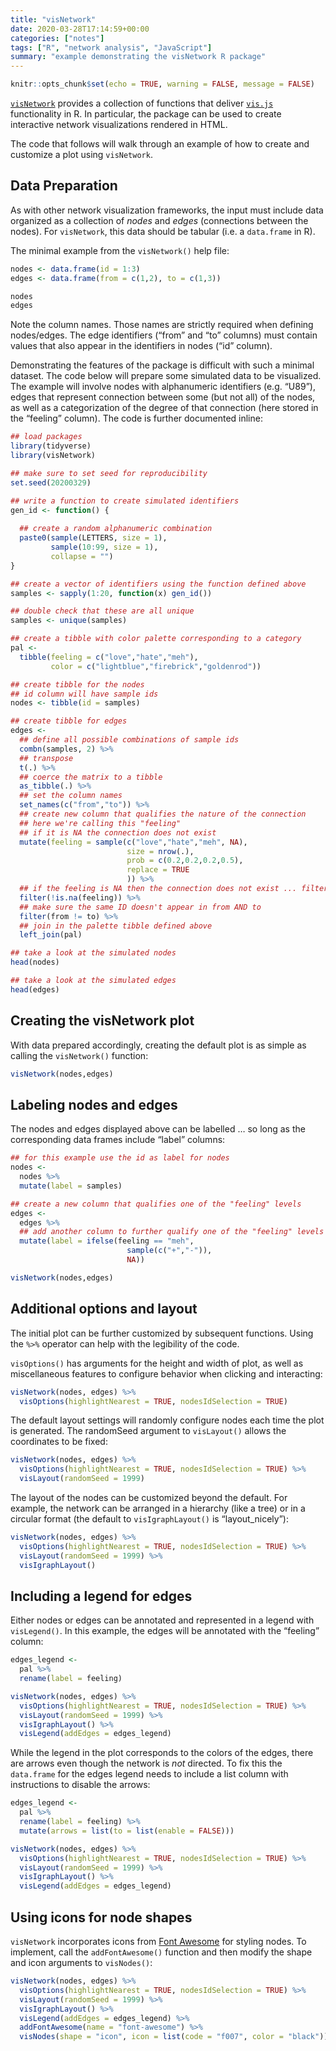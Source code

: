 ```yaml
---
title: "visNetwork"
date: 2020-03-28T17:14:59+00:00
categories: ["notes"]
tags: ["R", "network analysis", "JavaScript"]
summary: "example demonstrating the visNetwork R package"
---
```


```r
knitr::opts_chunk$set(echo = TRUE, warning = FALSE, message = FALSE)
```

[`visNetwork`](https://datastorm-open.github.io/visNetwork/) provides a collection of functions that deliver [`vis.js`](https://visjs.org/) functionality in R. In particular, the package can be used to create interactive network visualizations rendered in HTML. 

The code that follows will walk through an example of how to create and customize a plot using `visNetwork`.

## Data Preparation

As with other network visualization frameworks, the input must include data organized as a collection of *nodes* and *edges* (connections between the nodes). For `visNetwork`, this data should be tabular (i.e. a `data.frame` in R).

The minimal example from the `visNetwork()` help file:

```r
nodes <- data.frame(id = 1:3)
edges <- data.frame(from = c(1,2), to = c(1,3))

nodes
edges
```

Note the column names. Those names are strictly required when defining nodes/edges. The edge identifiers ("from" and "to" columns) must contain values that also appear in the identifiers in nodes ("id" column). 

Demonstrating the features of the package is difficult with such a minimal dataset. The code below will prepare some simulated data to be visualized. The example will involve nodes with alphanumeric identifiers (e.g. "U89"), edges that represent connection between some (but not all) of the nodes, as well as a categorization of the degree of that connection (here stored in the "feeling" column). The code is further documented inline:

```r
## load packages
library(tidyverse)
library(visNetwork)

## make sure to set seed for reproducibility
set.seed(20200329)

## write a function to create simulated identifiers
gen_id <- function() {
  
  ## create a random alphanumeric combination
  paste0(sample(LETTERS, size = 1),
         sample(10:99, size = 1),
         collapse = "") 
}

## create a vector of identifiers using the function defined above
samples <- sapply(1:20, function(x) gen_id())

## double check that these are all unique
samples <- unique(samples)

## create a tibble with color palette corresponding to a category
pal <- 
  tibble(feeling = c("love","hate","meh"),
         color = c("lightblue","firebrick","goldenrod"))

## create tibble for the nodes
## id column will have sample ids
nodes <- tibble(id = samples)

## create tibble for edges
edges <- 
  ## define all possible combinations of sample ids
  combn(samples, 2) %>%
  ## transpose
  t(.) %>%
  ## coerce the matrix to a tibble
  as_tibble(.) %>%
  ## set the column names
  set_names(c("from","to")) %>%
  ## create new column that qualifies the nature of the connection
  ## here we're calling this "feeling"
  ## if it is NA the connection does not exist
  mutate(feeling = sample(c("love","hate","meh", NA), 
                          size = nrow(.),
                          prob = c(0.2,0.2,0.2,0.5),
                          replace = TRUE
                          )) %>%
  ## if the feeling is NA then the connection does not exist ... filter out
  filter(!is.na(feeling)) %>%
  ## make sure the same ID doesn't appear in from AND to
  filter(from != to) %>%
  ## join in the palette tibble defined above
  left_join(pal)
```

```r
## take a look at the simulated nodes
head(nodes)
```

```r
## take a look at the simulated edges
head(edges)
```

## Creating the visNetwork plot

With data prepared accordingly, creating the default plot is as simple as calling the `visNetwork()` function:

```r
visNetwork(nodes,edges)
```

## Labeling nodes and edges

The nodes and edges displayed above can be labelled ... so long as the corresponding data frames include "label" columns:

```r
## for this example use the id as label for nodes
nodes <-
  nodes %>%
  mutate(label = samples)

## create a new column that qualifies one of the "feeling" levels
edges <-
  edges %>%
  ## add another column to further qualify one of the "feeling" levels
  mutate(label = ifelse(feeling == "meh", 
                          sample(c("+","-")),
                          NA))

visNetwork(nodes,edges)
```

## Additional options and layout

The initial plot can be further customized by subsequent functions. Using the `%>%` operator can help with the legibility of the code. 

`visOptions()` has arguments for the height and width of plot, as well as miscellaneous features to configure behavior when clicking and interacting:

```r
visNetwork(nodes, edges) %>%
  visOptions(highlightNearest = TRUE, nodesIdSelection = TRUE)
```

The default layout settings will randomly configure nodes each time the plot is generated. The randomSeed argument to `visLayout()` allows the coordinates to be fixed:

```r
visNetwork(nodes, edges) %>%
  visOptions(highlightNearest = TRUE, nodesIdSelection = TRUE) %>%
  visLayout(randomSeed = 1999)
```

The layout of the nodes can be customized beyond the default. For example, the network can be arranged in a hierarchy (like a tree) or in a circular format (the default to `visIgraphLayout()` is "layout_nicely"):

```r
visNetwork(nodes, edges) %>%
  visOptions(highlightNearest = TRUE, nodesIdSelection = TRUE) %>%
  visLayout(randomSeed = 1999) %>%
  visIgraphLayout()
```

## Including a legend for edges

Either nodes or edges can be annotated and represented in a legend with `visLegend()`. In this example, the edges will be annotated with the "feeling" column:

```r
edges_legend <- 
  pal %>%
  rename(label = feeling)

visNetwork(nodes, edges) %>%
  visOptions(highlightNearest = TRUE, nodesIdSelection = TRUE) %>%
  visLayout(randomSeed = 1999) %>%
  visIgraphLayout() %>%
  visLegend(addEdges = edges_legend)
```

While the legend in the plot corresponds to the colors of the edges, there are arrows even though the network is *not* directed. To fix this the `data.frame` for the edges legend needs to include a list column with instructions to disable the arrows:

```r
edges_legend <- 
  pal %>%
  rename(label = feeling) %>%
  mutate(arrows = list(to = list(enable = FALSE)))

visNetwork(nodes, edges) %>%
  visOptions(highlightNearest = TRUE, nodesIdSelection = TRUE) %>%
  visLayout(randomSeed = 1999) %>%
  visIgraphLayout() %>%
  visLegend(addEdges = edges_legend)
```

## Using icons for node shapes

`visNetwork` incorporates icons from [Font Awesome](https://fontawesome.com/icons?d=gallery) for styling nodes. To implement, call the `addFontAwesome()` function and then modify the shape and icon arguments to `visNodes()`:

```r
visNetwork(nodes, edges) %>%
  visOptions(highlightNearest = TRUE, nodesIdSelection = TRUE) %>%
  visLayout(randomSeed = 1999) %>%
  visIgraphLayout() %>%
  visLegend(addEdges = edges_legend) %>%
  addFontAwesome(name = "font-awesome") %>%
  visNodes(shape = "icon", icon = list(code = "f007", color = "black"))
```

